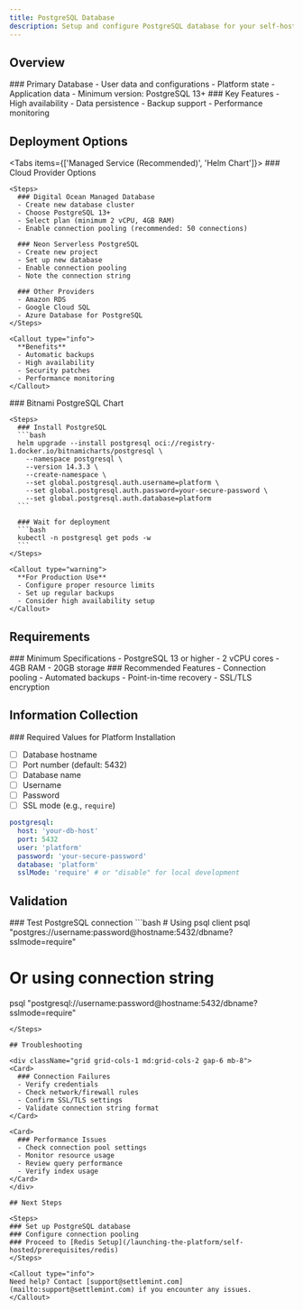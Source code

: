 ```yaml
---
title: PostgreSQL Database
description: Setup and configure PostgreSQL database for your self-hosted platform
---
```



## Overview

<div className="grid grid-cols-1 md:grid-cols-2 gap-6 mb-8">
  <Card>
    ### Primary Database
    - User data and configurations
    - Platform state
    - Application data
    - Minimum version: PostgreSQL 13+
  </Card>

  <Card>
    ### Key Features
    - High availability
    - Data persistence
    - Backup support
    - Performance monitoring
  </Card>
</div>

## Deployment Options

<Tabs items={['Managed Service (Recommended)', 'Helm Chart']}>
  <Tab value="Managed Service (Recommended)">
    ### Cloud Provider Options

    <Steps>
      ### Digital Ocean Managed Database
      - Create new database cluster
      - Choose PostgreSQL 13+
      - Select plan (minimum 2 vCPU, 4GB RAM)
      - Enable connection pooling (recommended: 50 connections)

      ### Neon Serverless PostgreSQL
      - Create new project
      - Set up new database
      - Enable connection pooling
      - Note the connection string

      ### Other Providers
      - Amazon RDS
      - Google Cloud SQL
      - Azure Database for PostgreSQL
    </Steps>

    <Callout type="info">
      **Benefits**
      - Automatic backups
      - High availability
      - Security patches
      - Performance monitoring
    </Callout>
  </Tab>

  <Tab value="Helm Chart">
    ### Bitnami PostgreSQL Chart

    <Steps>
      ### Install PostgreSQL
      ```bash
      helm upgrade --install postgresql oci://registry-1.docker.io/bitnamicharts/postgresql \
        --namespace postgresql \
        --version 14.3.3 \
        --create-namespace \
        --set global.postgresql.auth.username=platform \
        --set global.postgresql.auth.password=your-secure-password \
        --set global.postgresql.auth.database=platform
      ```

      ### Wait for deployment
      ```bash
      kubectl -n postgresql get pods -w
      ```
    </Steps>

    <Callout type="warning">
      **For Production Use**
      - Configure proper resource limits
      - Set up regular backups
      - Consider high availability setup
    </Callout>
  </Tab>
</Tabs>

## Requirements

<div className="grid grid-cols-1 md:grid-cols-2 gap-6 mb-8">
  <Card>
    ### Minimum Specifications
    - PostgreSQL 13 or higher
    - 2 vCPU cores
    - 4GB RAM
    - 20GB storage
  </Card>

  <Card>
    ### Recommended Features
    - Connection pooling
    - Automated backups
    - Point-in-time recovery
    - SSL/TLS encryption
  </Card>
</div>

## Information Collection

<Callout type="success">
### Required Values for Platform Installation

- [ ] Database hostname
- [ ] Port number (default: 5432)
- [ ] Database name
- [ ] Username
- [ ] Password
- [ ] SSL mode (e.g., `require`)

```yaml
postgresql:
  host: 'your-db-host'
  port: 5432
  user: 'platform'
  password: 'your-secure-password'
  database: 'platform'
  sslMode: 'require' # or "disable" for local development
```
</Callout>

## Validation

<Steps>
  ### Test PostgreSQL connection
  ```bash
  # Using psql client
  psql "postgres://username:password@hostname:5432/dbname?sslmode=require"

  # Or using connection string
  psql "postgresql://username:password@hostname:5432/dbname?sslmode=require"
  ```
</Steps>

## Troubleshooting

<div className="grid grid-cols-1 md:grid-cols-2 gap-6 mb-8">
  <Card>
    ### Connection Failures
    - Verify credentials
    - Check network/firewall rules
    - Confirm SSL/TLS settings
    - Validate connection string format
  </Card>

  <Card>
    ### Performance Issues
    - Check connection pool settings
    - Monitor resource usage
    - Review query performance
    - Verify index usage
  </Card>
</div>

## Next Steps

<Steps>
  ### Set up PostgreSQL database
  ### Configure connection pooling
  ### Proceed to [Redis Setup](/launching-the-platform/self-hosted/prerequisites/redis)
</Steps>

<Callout type="info">
Need help? Contact [support@settlemint.com](mailto:support@settlemint.com) if you encounter any issues.
</Callout> 